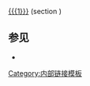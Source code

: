 [[{{{1}}}]] (section [[{{{1}}}#{{{2}}}|{{{2}}}]])<noinclude>
== 参见 ==
* {{tl|section link}}

[[Category:内部链接模板]]
</noinclude>